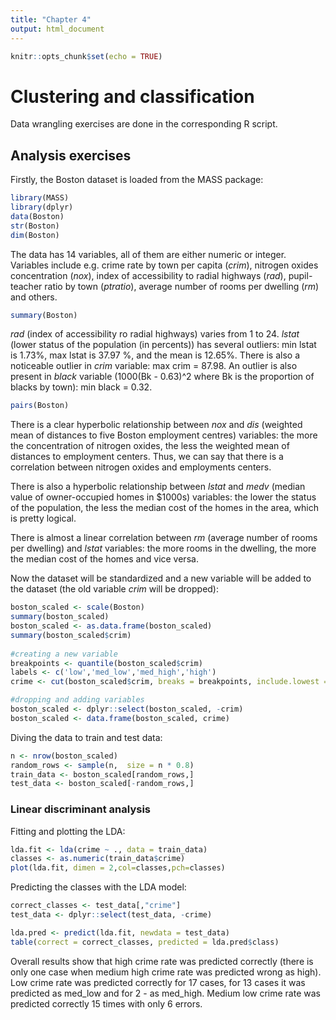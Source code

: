 ```yaml
---
title: "Chapter 4"
output: html_document
---
```


```r
knitr::opts_chunk$set(echo = TRUE)
```

# Clustering and classification

Data wrangling exercises are done in the corresponding R script.

## Analysis exercises

Firstly, the Boston dataset is loaded from the MASS package:

```r
library(MASS)
library(dplyr)
data(Boston)
str(Boston)
dim(Boston)
```
The data has 14 variables, all of them are either numeric or integer.
Variables include e.g. crime rate by town per capita (_crim_), nitrogen oxides concentration (_nox_), index of accessibility to radial highways (_rad_), pupil-teacher ratio by town (_ptratio_), average number of rooms per dwelling (_rm_) and others.

```r
summary(Boston)
```

_rad_ (index of accessibility ro radial highways) varies from 1 to 24. _lstat_ (lower status of the population (in percents)) has several outliers: min lstat is 1.73%, max lstat is 37.97 %, and the mean is 12.65%. There is also a noticeable outlier in _crim_ variable: max crim = 87.98. An outlier is also present in _black_ variable (1000(Bk - 0.63)^2 where Bk is the proportion of blacks by town): min black = 0.32.

```r
pairs(Boston)
```

There is a clear hyperbolic relationship between _nox_ and _dis_ (weighted mean of distances to five Boston employment centres) variables: the more the concentration of nitrogen oxides, the less the weighted mean of distances to employment centers. Thus, we can say that there is a correlation between nitrogen oxides and employments centers.

There is also a hyperbolic relationship between _lstat_ and _medv_ (median value of owner-occupied homes in $1000s) variables: the lower the status of the population, the less the median cost of the homes in the area, which is pretty logical.

There is almost a linear correlation between _rm_ (average number of rooms per dwelling) and _lstat_ variables: the more rooms in the dwelling, the more the median cost of the homes and vice versa.

Now the dataset will be standardized and a new variable will be added to the dataset (the old variable _crim_ will be dropped):
```r
boston_scaled <- scale(Boston)
summary(boston_scaled)
boston_scaled <- as.data.frame(boston_scaled)
summary(boston_scaled$crim)
 
#creating a new variable
breakpoints <- quantile(boston_scaled$crim)
labels <- c('low','med_low','med_high','high')
crime <- cut(boston_scaled$crim, breaks = breakpoints, include.lowest = TRUE, label=labels)

#dropping and adding variables
boston_scaled <- dplyr::select(boston_scaled, -crim)
boston_scaled <- data.frame(boston_scaled, crime)
```

Diving the data to train and test data:

```r
n <- nrow(boston_scaled)
random_rows <- sample(n,  size = n * 0.8)
train_data <- boston_scaled[random_rows,]
test_data <- boston_scaled[-random_rows,]
```

### Linear discriminant analysis

Fitting and plotting the LDA:

```r
lda.fit <- lda(crime ~ ., data = train_data)
classes <- as.numeric(train_data$crime)
plot(lda.fit, dimen = 2,col=classes,pch=classes)
```

Predicting the classes with the LDA model:
```r
correct_classes <- test_data[,"crime"]
test_data <- dplyr::select(test_data, -crime)

lda.pred <- predict(lda.fit, newdata = test_data)
table(correct = correct_classes, predicted = lda.pred$class)
```
Overall results show that high crime rate was predicted correctly (there is only one case when medium high crime rate was predicted wrong as high). Low crime rate was predicted correctly for 17 cases, for 13 cases it was predicted as med_low and for 2 - as med_high. Medium low crime rate was predicted correctly 15 times with only 6 errors.  